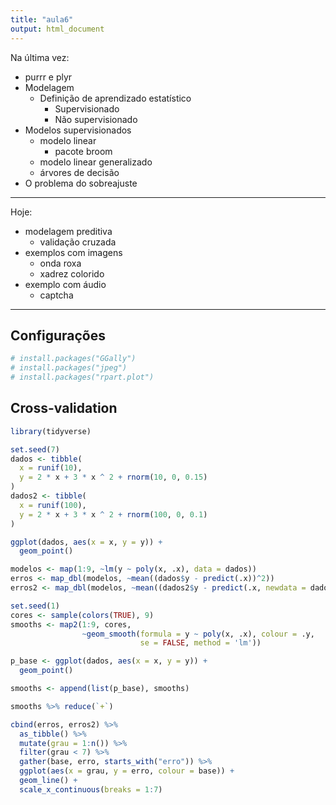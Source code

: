 ```yaml
---
title: "aula6"
output: html_document
---
```


Na última vez:

- purrr e plyr
- Modelagem
    - Definição de aprendizado estatístico
        - Supervisionado
        - Não supervisionado
- Modelos supervisionados
    - modelo linear
        - pacote broom
    - modelo linear generalizado
    - árvores de decisão
- O problema do sobreajuste

----------------------------------------------------------

Hoje:

- modelagem preditiva
    - validação cruzada
- exemplos com imagens
    - onda roxa
    - xadrez colorido
- exemplo com áudio
    - captcha

----------------------------------------------------------

## Configurações

```r
# install.packages("GGally")
# install.packages("jpeg")
# install.packages("rpart.plot")
```

## Cross-validation

```r
library(tidyverse)
```

```r
set.seed(7)
dados <- tibble(
  x = runif(10),
  y = 2 * x + 3 * x ^ 2 + rnorm(10, 0, 0.15) 
)
dados2 <- tibble(
  x = runif(100),
  y = 2 * x + 3 * x ^ 2 + rnorm(100, 0, 0.1) 
)
```

```r
ggplot(dados, aes(x = x, y = y)) + 
  geom_point()
```

```r
modelos <- map(1:9, ~lm(y ~ poly(x, .x), data = dados))
erros <- map_dbl(modelos, ~mean((dados$y - predict(.x))^2))
erros2 <- map_dbl(modelos, ~mean((dados2$y - predict(.x, newdata = dados2))^2))

set.seed(1)
cores <- sample(colors(TRUE), 9)
smooths <- map2(1:9, cores, 
                ~geom_smooth(formula = y ~ poly(x, .x), colour = .y, 
                             se = FALSE, method = 'lm'))

p_base <- ggplot(dados, aes(x = x, y = y)) + 
  geom_point()

smooths <- append(list(p_base), smooths)

smooths %>% reduce(`+`)
```


```r
cbind(erros, erros2) %>%
  as_tibble() %>%
  mutate(grau = 1:n()) %>%
  filter(grau < 7) %>%
  gather(base, erro, starts_with("erro")) %>%
  ggplot(aes(x = grau, y = erro, colour = base)) +
  geom_line() +
  scale_x_continuous(breaks = 1:7)
```

